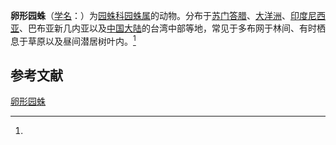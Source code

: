 {{Speciesbox
| name = 卵形园蛛
| status = 
| status_system = 
| image = 
| genus = Araneus
| species = inustus
| authority = (L.Koch, 1871)<ref name='id13508'>{{cite web| url =http://www.bioinfo.cn/db05/BjdwSpecies.php?action=view&id=13508| title =卵形园蛛| work =《中国动物物种编目数据库》| publisher =中国科学院微生物研究所| author =中国科学院动物研究所| accessdate =2009-04-28| deadurl =yes| archiveurl =https://web.archive.org/web/20160305021153/http://www.bioinfo.cn/db05/BjdwSpecies.php?action=view&id=13508| archivedate =2016-03-05}}</ref>
}}

'''卵形园蛛'''（[[学名|学名]]：{{lang|la|''Araneus inustus''}}）为[[园蛛科|园蛛科]][[园蛛属|园蛛属]]的动物。分布于[[苏门答腊|苏门答腊]]、[[大洋洲|大洋洲]]、[[印度尼西亚|印度尼西亚]]、巴布亚新几内亚以及[[中国大陆|中国大陆]]的台湾中部等地，常见于多布网于林间、有时栖息于草原以及昼间潜居树叶内。<ref name='id13508'/>

== 参考文献 ==
{{reflist}}

{{Wikispecies|Araneus inustus}}
{{Taxonbar|from=Q2334160}}

[[Category:园蛛属|卵形园蛛]]


{{蜘蛛小作品}}